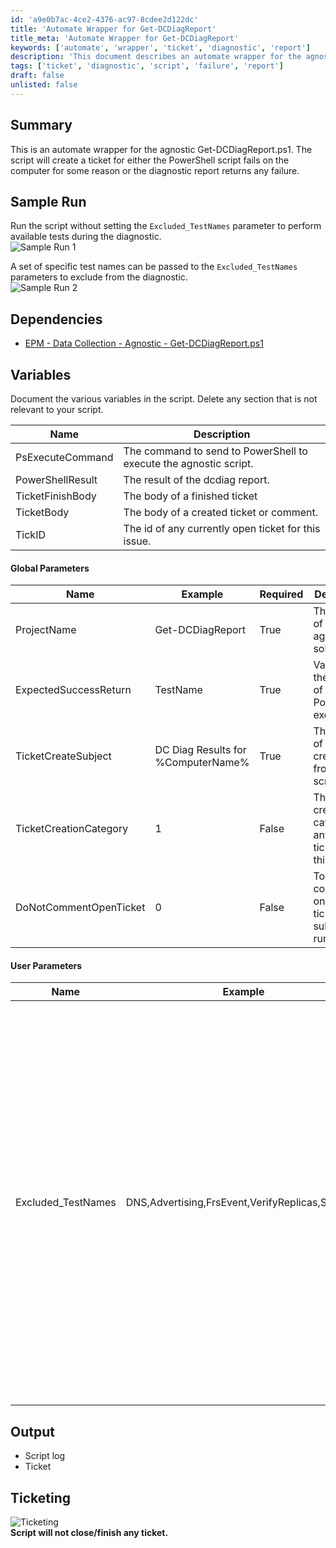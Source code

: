 ```yaml
---
id: 'a9e0b7ac-4ce2-4376-ac97-8cdee2d122dc'
title: 'Automate Wrapper for Get-DCDiagReport'
title_meta: 'Automate Wrapper for Get-DCDiagReport'
keywords: ['automate', 'wrapper', 'ticket', 'diagnostic', 'report']
description: 'This document describes an automate wrapper for the agnostic Get-DCDiagReport.ps1 script. It details how the script creates a ticket when the PowerShell script fails or when the diagnostic report indicates any failure. It includes sample runs, dependencies, variables, and parameters for both global and user-defined settings.'
tags: ['ticket', 'diagnostic', 'script', 'failure', 'report']
draft: false
unlisted: false
---
```

## Summary

This is an automate wrapper for the agnostic Get-DCDiagReport.ps1. The script will create a ticket for either the PowerShell script fails on the computer for some reason or the diagnostic report returns any failure.

## Sample Run

Run the script without setting the `Excluded_TestNames` parameter to perform available tests during the diagnostic.  
![Sample Run 1](../../../static/img/Get-DCDiagReport/image_1.png)

A set of specific test names can be passed to the `Excluded_TestNames` parameters to exclude from the diagnostic.  
![Sample Run 2](../../../static/img/Get-DCDiagReport/image_2.png)

## Dependencies

- [EPM - Data Collection - Agnostic - Get-DCDiagReport.ps1](https://proval.itglue.com/DOC-5078775-12528541)

## Variables

Document the various variables in the script. Delete any section that is not relevant to your script.

| Name                  | Description                                               |
|-----------------------|-----------------------------------------------------------|
| PsExecuteCommand      | The command to send to PowerShell to execute the agnostic script. |
| PowerShellResult      | The result of the dcdiag report.                          |
| TicketFinishBody      | The body of a finished ticket                             |
| TicketBody            | The body of a created ticket or comment.                 |
| TickID                | The id of any currently open ticket for this issue.      |

#### Global Parameters

| Name                     | Example                           | Required | Description                                           |
|--------------------------|-----------------------------------|----------|-------------------------------------------------------|
| ProjectName              | Get-DCDiagReport                 | True     | The name of the agnostic solution                     |
| ExpectedSuccessReturn     | TestName                         | True     | Validates the results of the PowerShell execution.    |
| TicketCreateSubject      | DC Diag Results for %ComputerName%| True     | The subject of any ticket created from this script.   |
| TicketCreationCategory    | 1                                 | False    | The ticket creation category for any created ticket from this script. |
| DoNotCommentOpenTicket   | 0                                 | False    | Toggles on commenting on open tickets for subsequent runs. |

#### User Parameters

| Name                  | Example                                         | Required | Description                                               |
|-----------------------|-------------------------------------------------|----------|-----------------------------------------------------------|
| Excluded_TestNames    | DNS,Advertising,FrsEvent,VerifyReplicas,Services| False    | Names of the tests to exclude from diagnostic. Names should be separated by a comma (do not use spaces). Allowed test names are as follows: 'Advertising', 'CutoffServers', 'FrsEvent', 'DFSREvent', 'SysVolCheck', 'FrsSysVol', 'KccEvent', 'MachineAccount', 'NCSecDesc', 'NetLogons', 'ObjectsReplicated', 'Replications', 'RidManager', 'Services', 'SystemLog', 'Topology', 'VerifyReferences', 'VerifyReplicas', 'DNS', 'CheckSDRefDom', 'CrossRefValidation', 'LocatorCheck', 'FsmoCheck', 'Intersite'. |

## Output

- Script log
- Ticket

## Ticketing

![Ticketing](../../../static/img/Get-DCDiagReport/image_3.png)  
**Script will not close/finish any ticket.**











